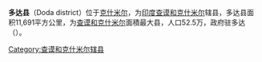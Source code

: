 '''多达县'''（Doda district）位于[[克什米尔|克什米尔]]，为[[印度|印度]][[查谟和克什米尔_(中央直辖区)|查谟和克什米尔]]辖县，多达县面积11,691平方公里，为[[查谟和克什米尔_(中央直辖区)|查谟和克什米尔]]面積最大县，人口52.5万，政府驻多达（{{le|Doda}}）。

{{coord|display=title}}
{{Jammu and Kashmir}}
{{normdaten}}
{{印度行政区划小作品}}

[[Category:查谟和克什米尔辖县|Category:查谟和克什米尔辖县]]